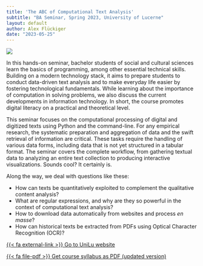```yaml
---
title: 'The ABC of Computational Text Analysis'
subtitle: "BA Seminar, Spring 2023, University of Lucerne"
layout: default
author: Alex Flückiger
date: "2023-05-25"
---
```


![](_images/background.png)


In this hands-on seminar, bachelor students of social and cultural sciences learn the basics of programming, among other essential technical skills. Building on a modern technology stack, it aims to prepare students to conduct data-driven text analysis and to make everyday life easier by fostering technological fundamentals. While learning about the importance of computation in solving problems, we also discuss the current developments in information technology. In short, the course promotes digital literacy on a practical and theoretical level.

This seminar focuses on the computational processing of digital and digitized texts using Python and the command-line. For any empirical research, the systematic preparation and aggregation of data and the swift retrieval of information are critical. These tasks require the handling of various data forms, including data that is not yet structured in a tabular format. The seminar covers the complete workflow, from gathering textual data to analyzing an entire text collection to producing interactive visualizations. Sounds cool? It certainly is.

Along the way, we deal with questions like these:

* How can texts be quantitatively exploited to complement the qualitative content analysis?
* What are regular expressions, and why are they so powerful in the context of computational text analysis?
* How to download data automatically from websites and process *en masse*?
* How can historical texts be extracted from PDFs using Optical Character Recognition (OCR)?

[{{< fa  external-link >}} Go to UniLu website](https://portal.unilu.ch/details?code=FS231437)

[{{< fa  file-pdf >}} Get course syllabus as PDF (updated version)](https://aflueckiger.github.io/KED2023/KED2023_syllabus.pdf)
